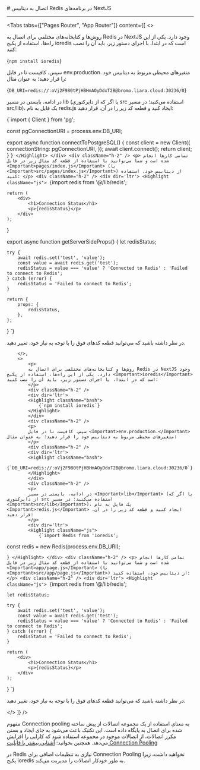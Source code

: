 

<Layout>
<Head>
<title>مستندات اتصال به دیتابیس Redis در NextJS - لیارا</title>
</Head>
# اتصال به دیتابیس Redis در برنامه‌های NextJS
<hr className="mb-2" />
        

<Tabs 
    tabs={["Pages Router", "App Router"]} 
    content={[
        <>
            <p>
            روش‌ها و کتابخانه‌های مختلفی برای اتصال به Redis در NextJS وجود دارد. یکی از این راه‌ها، استفاده از پکیج <Important>ioredis</Important> است که در ابتدا، با اجرای دستور زیر، باید آن را نصب کنید:
            </p>
            <div className="h-2" />
            <div dir='ltr'>
            <Highlight className="bash">
                {`npm install ioredis`}
            </Highlight>
            </div>
            <div className="h-2" />
            <p>
            سپس، کافیست تا در فایل <Important>env.production.</Important> متغیرهای محیطی مربوط به دیتابیس خود را قرار دهید؛ به عنوان مثال:
            </p>
                        <div className="h-2" />
            <div dir='ltr'>
            <Highlight className="bash">
                {`DB_URI=redis://:oVj2F980tPjHBHmAOyDdxT2B@bromo.liara.cloud:30236/0`}
            </Highlight>
            </div>
            <div className="h-2" />
            <p>
            در ادامه، بایستی در مسیر <Important>lib</Important> (یا اگر که از دایرکتوری src استفاده می‌کنید؛ در مسیر <Important>src/lib</Important>)، یک فایل به نام <Important>redis.js</Important> ایجاد کنید و قطعه کد زیر را در آن، قرار دهید:
            </p>
            <div dir='ltr'>
            <Highlight className="js">
                {`import { Client } from 'pg';

const pgConnectionURI = process.env.DB_URI;

export async function connectToPostgreSQL() {
  const client = new Client({
    connectionString: pgConnectionURI,
  });
  await client.connect();
  return client;
}
`}
            </Highlight>
            </div>
            <div className="h-2" />
            <p>
              تمامی کارها انجام شده است و شما می‌توانید با استفاده از قطعه کد مثال زیر در فایل <Important>pages/index.js</Important> (یا <Important>src/pages/index.js</Important>) از دیتابیس خود، استفاده کنید:
            </p>
            <div className="h-2" />
            <div dir='ltr'>
            <Highlight className="js">
                {`import redis from '@/lib/redis';

    return (
        <div>
            <h1>Connection Status</h1>
            <p>{redisStatus}</p>
        </div>
    );
}

export async function getServerSideProps() {
    let redisStatus;

    try {
        await redis.set('test', 'value');
        const value = await redis.get('test');
        redisStatus = value === 'value' ? 'Connected to Redis' : 'Failed to connect to Redis';
    } catch (error) {
        redisStatus = 'Failed to connect to Redis';
    }

    return {
        props: {
            redisStatus,
        },
    };
}
`}
            </Highlight>
            </div>
            <div className="h-2" />
            <p>
            در نظر داشته باشید که می‌توانید قطعه کدهای فوق را با توجه به نیاز خود، تغییر دهید.
            </p>


        </>,
        <>
            <p>
            روش‌ها و کتابخانه‌های مختلفی برای اتصال به Redis در NextJS وجود دارد. یکی از این راه‌ها، استفاده از پکیج <Important>ioredis</Important> است که در ابتدا، با اجرای دستور زیر، باید آن را نصب کنید:
            </p>
            <div className="h-2" />
            <div dir='ltr'>
            <Highlight className="bash">
                {`npm install ioredis`}
            </Highlight>
            </div>
            <div className="h-2" />
            <p>
            سپس، کافیست تا در فایل <Important>env.production.</Important> متغیرهای محیطی مربوط به دیتابیس خود را قرار دهید؛ به عنوان مثال:
            </p>
            <div className="h-2" />
            <div dir='ltr'>
            <Highlight className="bash">
                {`DB_URI=redis://:oVj2F980tPjHBHmAOyDdxT2B@bromo.liara.cloud:30236/0`}
            </Highlight>
            </div>
            <div className="h-2" />
            <p>
            در ادامه، بایستی در مسیر <Important>lib</Important> (یا اگر که از دایرکتوری src استفاده می‌کنید؛ در مسیر <Important>src/lib</Important>)، یک فایل به نام <Important>redis.js</Important> ایجاد کنید و قطعه کد زیر را در آن، قرار دهید:
            </p>
            <div dir='ltr'>
            <Highlight className="js">
                {`import Redis from 'ioredis';

const redis = new Redis(process.env.DB_URI);

`}
            </Highlight>
            </div>
            <div className="h-2" />
            <p>
              تمامی کارها انجام شده است و شما می‌توانید با استفاده از قطعه کد مثال زیر در فایل <Important>app/page.js</Important> (یا <Important>src/app/page.js</Important>) از دیتابیس خود، استفاده کنید:
            </p>
            <div className="h-2" />
            <div dir='ltr'>
            <Highlight className="js">
                {`import redis from '@/lib/redis';

    let redisStatus;

    try {
        await redis.set('test', 'value');
        const value = await redis.get('test');
        redisStatus = value === 'value' ? 'Connected to Redis' : 'Failed to connect to Redis';
    } catch (error) {
        redisStatus = 'Failed to connect to Redis';
    }

    return (
        <div>
            <h1>Connection Status</h1>
            <p>{redisStatus}</p>
        </div>
    );
}
`}
            </Highlight>
            </div>
            <div className="h-2" />
            <p>
            در نظر داشته باشید که می‌توانید قطعه کدهای فوق را با توجه به نیاز خود، تغییر دهید.
            </p>
        </>
]} 
/>

<Section id="connection-pooling" title="استفاده از Connection Pooling" />

مفهوم Connection pooling به معنای استفاده از یک مجموعه اتصالات از پیش ساخته شده برای اتصال به پایگاه داده است. این تکنیک باعث می‌شود به جای ایجاد و بستن مکرر اتصالات، از اتصالات موجود در مجموعه استفاده شود که کارایی را افزایش می‌دهد.
<Alert variant='success'>همچنین بخوانید: <a className="blue-link" href="../../../../dbaas/details/connection-pool">آشنایی بیشتر با قابلیت Connection Pooling</a></Alert>

در Redis نیازی به تنظیمات اضافی برای Connection Pooling نخواهید داشت، زیرا پکیج <Important>ioredis</Important> به طور خودکار اتصالات را مدیریت می‌کند.

</Layout>